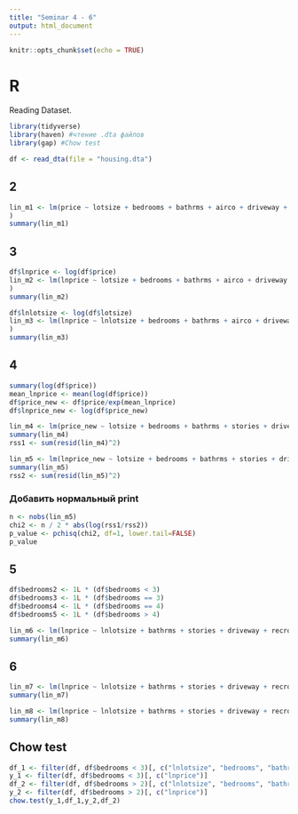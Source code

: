 ```yaml
---
title: "Seminar 4 - 6"
output: html_document
---
```


```r
knitr::opts_chunk$set(echo = TRUE)
```

# R
Reading Dataset.
```r
library(tidyverse)
library(haven) #чтение .dta файлов
library(gap) #Chow test

df <- read_dta(file = "housing.dta")
```

## 2
```r
lin_m1 <- lm(price ~ lotsize + bedrooms + bathrms + airco + driveway + recroom + fullbase + gashw + stories + garagepl + prefarea, data = df
)
summary(lin_m1)
```

## 3
```r
df$lnprice <- log(df$price)
lin_m2 <- lm(lnprice ~ lotsize + bedrooms + bathrms + airco + driveway + recroom + fullbase + gashw + stories + garagepl + prefarea, data =df
)
summary(lin_m2)

df$lnlotsize <- log(df$lotsize)
lin_m3 <- lm(lnprice ~ lnlotsize + bedrooms + bathrms + airco + driveway + recroom + fullbase + gashw + stories + garagepl + prefarea, data = df
)
summary(lin_m3)
```

## 4
```r
summary(log(df$price))
mean_lnprice <- mean(log(df$price))
df$price_new <- df$price/exp(mean_lnprice)
df$lnprice_new <- log(df$price_new)
```

```r
lin_m4 <- lm(price_new ~ lotsize + bedrooms + bathrms + stories + driveway + recroom + fullbase + gashw + airco + garagepl + prefarea, data = df)
summary(lin_m4)
rss1 <- sum(resid(lin_m4)^2)
```

```r
lin_m5 <- lm(lnprice_new ~ lotsize + bedrooms + bathrms + stories + driveway + recroom + fullbase + gashw + airco + garagepl + prefarea, data = df)
summary(lin_m5)
rss2 <- sum(resid(lin_m5)^2)
```

### Добавить нормальный print
```r
n <- nobs(lin_m5)
chi2 <- n / 2 * abs(log(rss1/rss2))
p_value <- pchisq(chi2, df=1, lower.tail=FALSE)
p_value
```

## 5
```r
df$bedrooms2 <- 1L * (df$bedrooms < 3)
df$bedrooms3 <- 1L * (df$bedrooms == 3)
df$bedrooms4 <- 1L * (df$bedrooms == 4)
df$bedrooms5 <- 1L * (df$bedrooms > 4)
```

```r
lin_m6 <- lm(lnprice ~ lnlotsize + bathrms + stories + driveway + recroom + fullbase + gashw + airco + garagepl + prefarea + bedrooms2 + bedrooms3 + bedrooms4, data = df)
summary(lin_m6)
```

## 6
```r
lin_m7 <- lm(lnprice ~ lnlotsize + bathrms + stories + driveway + recroom + fullbase + gashw + airco + garagepl + prefarea + bedrooms2 + bedrooms3 + bedrooms4 + bedrooms5, data = df)
summary(lin_m7)
```

```r
lin_m8 <- lm(lnprice ~ lnlotsize + bathrms + stories + driveway + recroom + fullbase + gashw + airco + garagepl + prefarea + bedrooms2 + bedrooms3 + bedrooms4 + bedrooms5 - 1, data = df)
summary(lin_m8)
```

## Chow test
```r
df_1 <- filter(df, df$bedrooms < 3)[, c("lnlotsize", "bedrooms", "bathrms", "stories", "driveway", "recroom", "fullbase", "gashw", "airco", "garagepl", "prefarea")]
y_1 <- filter(df, df$bedrooms < 3)[, c("lnprice")]
df_2 <- filter(df, df$bedrooms > 2)[, c("lnlotsize", "bedrooms", "bathrms", "stories", "driveway", "recroom", "fullbase", "gashw", "airco", "garagepl", "prefarea")]
y_2 <- filter(df, df$bedrooms > 2)[, c("lnprice")]
chow.test(y_1,df_1,y_2,df_2)
```